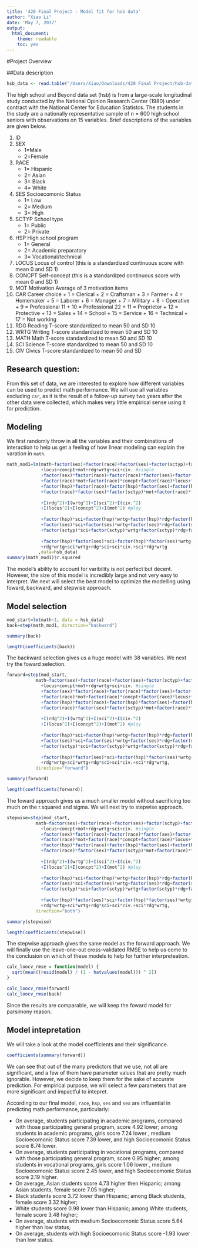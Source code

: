 ```yaml
---
title: '420 Final Project - Model fit for hsb data'
author: "Xiao Li"
date: 'May 7, 2017'
output:
  html_document:
    theme: readable
    toc: yes
---
```


#Project Overview

##Data description
```r
hsb_data <- read.table("/Users/Xiao/Downloads/420 Final Project/hsb-data.sas copy", header=TRUE, row.names="id")
```

The high school and Beyond data set (hsb) is from a large-scale longitudinal study
conducted by the National Opinion Research Center (1980) under contract with the
National Center for Education Statistcs. The students in the study are a nationally
representative sample of n = 600 high school seniors with observations on 15 variables.
Brief descriptions of the variables are given below.
 
 1. ID
 2. SEX 
    + 1=Male
    + 2=Female
 3. RACE
    + 1= Hispanic
    + 2= Asian
    + 3= Black
    + 4= White
 4. SES  Socioecomonic Status
    + 1= Low
    + 2= Medium
    + 3= High
 5. SCTYP School type
    + 1= Public
    + 2= Private
 6. HSP High school program
    + 1= General
    + 2= Academic preparatory
    + 3= Vocational/technical
 7. LOCUS  Locus of control (this is a standardized continuous score with mean 0 and SD 1)
 8. CONCPT  Self-concept (this is a standardized continuous score with mean 0 and SD 1)
 9. MOT  Motivation Average of 3 motivation items
  10. CAR Career choice
    + 1 = Clerical
    + 2 = Craftsman
    + 3 = Farmer
    + 4 = Homemaker
    + 5 = Laborer
    + 6 = Manager
    + 7 = Military
    + 8 = Operative
    + 9 = Professional 11
    + 10 = Professional 22
    + 11 = Proprietor
    + 12 = Protective
    + 13 = Sales
    + 14 = School
    + 15 = Service
    + 16 = Technical
    + 17 = Not working
  11. RDG  Reading T-score standardized to mean 50 and SD 10
  12. WRTG  Writing T-score standardized to mean 50 and SD 10
  13. MATH  Math T-score standardized to mean 50 and SD 10
  14. SCI  Science T-score standardized to mean 50 and SD 10
  15. CIV Civics T-score standardized to mean 50 and SD


## Research question:
  From this set of data, we are interested to explore how different variables can be used to predict math performance. We will use all variables excluding `car`, as it is the result of a follow-up survey two years after the other data were collected, which makes very little empirical sense using it for prediction.

## Modeling  
  We first randomly throw in all the variables and their combinations of interaction to help us get a feeling of how linear modeling can explain the varation in `math`.
```r
math_mod1=lm(math~factor(sex)+factor(race)+factor(ses)+factor(sctyp)+factor(hsp)
             +locus+concpt+mot+rdg+wrtg+sci+civ. #single
             +factor(sex)*factor(race)+factor(race)*factor(ses)+factor(sctyp)*factor(ses)+factor(race)*factor(sctyp)+factor(sex)*factor(ses)
             +factor(race)*mot+factor(race)*concpt+factor(race)*locus+factor(race)*rdg+factor(race)*wrtg+factor(race)*civ.+factor(race)*sci
             +factor(hsp)*factor(race)+factor(hsp)*factor(ses)+factor(hsp)*factor(sctyp)+factor(hsp)*factor(sex)
             +factor(race)*factor(sex)*factor(sctyp)*mot+factor(race)*factor(sex)*factor(sctyp)*concpt+factor(race)*factor(sex)*factor(sctyp)*locus
             
             +I(rdg^2)+I(wrtg^2)+I(sci^2)+I(civ.^2)
             +I(locus^2)+I(concpt^2)+I(mot^2) #ploy
             
             +factor(hsp)*sci+factor(hsp)*wrtg+factor(hsp)*rdg+factor(hsp)*mot+factor(hsp)*concpt+factor(hsp)*locus
             +factor(ses)*sci+factor(ses)*wrtg+factor(ses)*rdg+factor(ses)*mot+factor(ses)*concpt+factor(ses)*locus
             +factor(sctyp)*sci+factor(sctyp)*wrtg+factor(sctyp)*rdg+factor(sctyp)*mot+factor(sctyp)*concpt+factor(sctyp)*locus
             
             +factor(hsp)*factor(ses)*sci+factor(hsp)*factor(ses)*wrtg+factor(hsp)*factor(ses)*rdg+factor(hsp)*factor(ses)*civ.
             +rdg*wrtg+sci*wrtg+rdg*sci+sci*civ.+sci*rdg*wrtg
            ,data=hsb_data)
summary(math_mod1)$r.squared

```

 The model's ability to account for varibility is not perfect but decent. However, the size of this model is incredibly large and not very easy to interpret. We next will select the best model to optimize the modelling using foward, backward, and stepwise approach.

## Model selection
```r
mod_start=lm(math~1, data = hsb_data)
back=step(math_mod1, direction="backward")
```

```r
summary(back)
```
```r
length(coefficients(back))
```

The backward selection gives us a huge model with 38 variables. We next try the foward selection.
```r
forward=step(mod_start, 
           math~factor(sex)+factor(race)+factor(ses)+factor(sctyp)+factor(hsp)
             +locus+concpt+mot+rdg+wrtg+sci+civ. #single
             +factor(sex)*factor(race)+factor(race)*factor(ses)+factor(sctyp)*factor(ses)+factor(race)*factor(sctyp)+factor(sex)*factor(ses)
             +factor(race)*mot+factor(race)*concpt+factor(race)*locus+factor(race)*rdg+factor(race)*wrtg+factor(race)*civ.+factor(race)*sci
             +factor(hsp)*factor(race)+factor(hsp)*factor(ses)+factor(hsp)*factor(sctyp)+factor(hsp)*factor(sex)
             +factor(race)*factor(sex)*factor(sctyp)*mot+factor(race)*factor(sex)*factor(sctyp)*concpt+factor(race)*factor(sex)*factor(sctyp)*locus
             
             +I(rdg^2)+I(wrtg^2)+I(sci^2)+I(civ.^2)
             +I(locus^2)+I(concpt^2)+I(mot^2) #ploy
             
             +factor(hsp)*sci+factor(hsp)*wrtg+factor(hsp)*rdg+factor(hsp)*mot+factor(hsp)*concpt+factor(hsp)*locus
             +factor(ses)*sci+factor(ses)*wrtg+factor(ses)*rdg+factor(ses)*mot+factor(ses)*concpt+factor(ses)*locus
             +factor(sctyp)*sci+factor(sctyp)*wrtg+factor(sctyp)*rdg+factor(sctyp)*mot+factor(sctyp)*concpt+factor(sctyp)*locus
             
             +factor(hsp)*factor(ses)*sci+factor(hsp)*factor(ses)*wrtg+factor(hsp)*factor(ses)*rdg+factor(hsp)*factor(ses)*civ.
             +rdg*wrtg+sci*wrtg+rdg*sci+sci*civ.+sci*rdg*wrtg,
           direction="forward")
```
```r
summary(forward)
```
```r
length(coefficients(forward))
```

The foward approach gives us a much smaller model without sacrificing too much on the r.squared and sigma. We will next try to stepwise approach.
```r
stepwise=step(mod_start, 
           math~factor(sex)+factor(race)+factor(ses)+factor(sctyp)+factor(hsp)
             +locus+concpt+mot+rdg+wrtg+sci+civ. #single
             +factor(sex)*factor(race)+factor(race)*factor(ses)+factor(sctyp)*factor(ses)+factor(race)*factor(sctyp)+factor(sex)*factor(ses)
             +factor(race)*mot+factor(race)*concpt+factor(race)*locus+factor(race)*rdg+factor(race)*wrtg+factor(race)*civ.+factor(race)*sci
             +factor(hsp)*factor(race)+factor(hsp)*factor(ses)+factor(hsp)*factor(sctyp)+factor(hsp)*factor(sex)
             +factor(race)*factor(sex)*factor(sctyp)*mot+factor(race)*factor(sex)*factor(sctyp)*concpt+factor(race)*factor(sex)*factor(sctyp)*locus
             
             +I(rdg^2)+I(wrtg^2)+I(sci^2)+I(civ.^2)
             +I(locus^2)+I(concpt^2)+I(mot^2) #ploy
             
             +factor(hsp)*sci+factor(hsp)*wrtg+factor(hsp)*rdg+factor(hsp)*mot+factor(hsp)*concpt+factor(hsp)*locus
             +factor(ses)*sci+factor(ses)*wrtg+factor(ses)*rdg+factor(ses)*mot+factor(ses)*concpt+factor(ses)*locus
             +factor(sctyp)*sci+factor(sctyp)*wrtg+factor(sctyp)*rdg+factor(sctyp)*mot+factor(sctyp)*concpt+factor(sctyp)*locus
             
             +factor(hsp)*factor(ses)*sci+factor(hsp)*factor(ses)*wrtg+factor(hsp)*factor(ses)*rdg+factor(hsp)*factor(ses)*civ.
             +rdg*wrtg+sci*wrtg+rdg*sci+sci*civ.+sci*rdg*wrtg,
           direction="both")
```
```r
summary(stepwise)
```
```r
length(coefficients(stepwise))
```

The stepwise approach gives the same model as the forward approach. We will finally use the leave-one-out cross-validated RMSE to help us come to the conclusion on which of these models to help for further interpreteation.
```r
calc_loocv_rmse = function(model) {
  sqrt(mean((resid(model) / (1 - hatvalues(model))) ^ 2))
}

calc_loocv_rmse(forward)
calc_loocv_rmse(back)
```

Since the results are comparable, we will keep the foward model for parsimony reason.

## Model intepretation
We will take a look at the model coefficients and their significance.
```r
coefficients(summary(forward))
```

We can see that out of the many predictors that we use, not all are significant, and a few of them have parameter values that are pretty much ignorable. However, we decide to keep them for the sake of accurate prediction. For empirical purpose, we will select a few parameters that are more significant and impactful to intepret.

According to our final model, `race`, `hsp`, `ses` and `sex` are influential in predicting math performance, particularly:

 * On average, students participating in academic programs, compared with those participating general program, score 4.92 lower; among students in academic programs, girls score 7.24 lower , medium Socioecomonic Status score 7.39 lower, and high Socioecomonic Status score 8.74 lower. 
 * On average, students participating in vocational programs, compared with those participating general program, score 0.95 higher; among students in vocational programs, girls score 1.06 lower , medium Socioecomonic Status score 2.45 lower, and high Socioecomonic Status score 2.19 higher. 
 * On average, Asian students score 4.73 higher then Hispanic; among Asian students, female score 7.05 higher;
 * Black students score 3.72 lower than Hispanic; among Black students, female score 3.32 higher;
 * White students score 0.98 lower than Hispanic; among White students, female score 3.48 higher;
 * On average, students with medium Socioecomonic Status score 5.64 higher than low status; 
 * On average, students with high Socioecomonic Status score -1.93 lower than low status.
 



